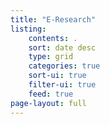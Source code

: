 ```yaml
---
title: "E-Research"
listing:
    contents: .
    sort: date desc
    type: grid
    categories: true
    sort-ui: true
    filter-ui: true
    feed: true
page-layout: full
---
```

